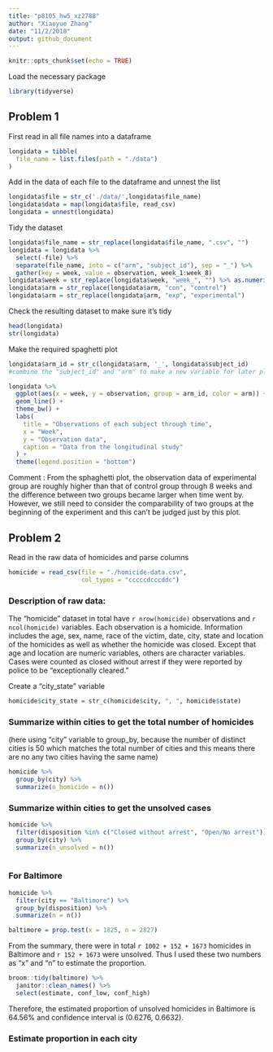 ```yaml
---
title: "p8105_hw5_xz2788"
author: "Xiaoyue Zhang"
date: "11/2/2018"
output: github_document
---
```


```r
knitr::opts_chunk$set(echo = TRUE)
```

Load the necessary package

```r
library(tidyverse)
```

## Problem 1

First read in all file names into a dataframe

```r
longidata = tibble(
  file_name = list.files(path = "./data")
)
```

Add in the data of each file to the dataframe and unnest the list

```r
longidata$file = str_c('./data/',longidata$file_name)
longidata$data = map(longidata$file, read_csv)
longidata = unnest(longidata)
```

Tidy the dataset

```r
longidata$file_name = str_replace(longidata$file_name, ".csv", "")
longidata = longidata %>% 
  select(-file) %>% 
  separate(file_name, into = c("arm", "subject_id"), sep = "_") %>% 
  gather(key = week, value = observation, week_1:week_8)
longidata$week = str_replace(longidata$week, "week_", "") %>% as.numeric()
longidata$arm = str_replace(longidata$arm, "con", "control")
longidata$arm = str_replace(longidata$arm, "exp", "experimental")
```

Check the resulting dataset to make sure it's tidy

```r
head(longidata)
str(longidata)
```

Make the required spaghetti plot

```r
longidata$arm_id = str_c(longidata$arm, '_', longidata$subject_id)
#combine the "subject_id" and "arm" to make a new variable for later plotting

longidata %>% 
  ggplot(aes(x = week, y = observation, group = arm_id, color = arm)) +
  geom_line() +
  theme_bw() +
  labs(
    title = "Observations of each subject through time",
    x = "Week",
    y = "Observation data",
    caption = "Data from the longitudinal study"
  ) +
  theme(legend.position = "bottom")
```

Comment : From the sphaghetti plot, the observation data of experimental group are roughly higher than that of control group through 8 weeks and the difference between two groups became larger when time went by. However, we still need to consider the comparability of two groups at the beginning of the experiment and this can't be judged just by this plot.

## Problem 2

Read in the raw data of homicides and parse columns

```r
homicide = read_csv(file = "./homicide-data.csv",
                    col_types = "cccccdcccddc")
```

### Description of raw data:
The "homicide" dataset in total have `r nrow(homicide)` observations and `r ncol(homicide)` variables. Each observation is a homicide. Information includes the age, sex, name, race of the victim, date, city, state and location of the homicides as well as whether the homicide was closed. Except that age and location are numeric variables, others are character variables. Cases were counted as closed without arrest if they were reported by police to be “exceptionally cleared.”

Create a "city_state" variable

```r
homicide$city_state = str_c(homicide$city, ", ", homicide$state)
```

### Summarize within cities to get the total number of homicides 

(here using "city" variable to group_by, because the number of distinct cities is 50 which matches the total number of cities and this means there are no any two cities having the same name)

```r
homicide %>% 
  group_by(city) %>% 
  summarize(n_homicide = n())
```

### Summarize within cities to get the unsolved cases

```r
homicide %>% 
  filter(disposition %in% c("Closed without arrest", "Open/No arrest")) %>%
  group_by(city) %>% 
  summarize(n_unsolved = n())
  
```

### For Baltimore

```r
homicide %>% 
  filter(city == "Baltimore") %>% 
  group_by(disposition) %>% 
  summarize(n = n())

baltimore = prop.test(x = 1825, n = 2827)  
```

From the summary, there were in total `r 1002 + 152 + 1673` homicides in Baltimore and `r 152 + 1673` were unsolved. Thus I used these two numbers as "x" and "n" to estimate the proportion.

```r
broom::tidy(baltimore) %>% 
  janitor::clean_names() %>% 
  select(estimate, conf_low, conf_high)
```

Therefore, the estimated proportion of unsolved homicides in Baltimore is 64.56% and confidence interval is (0.6276, 0.6632).

### Estimate proportion in each city

```r

```




